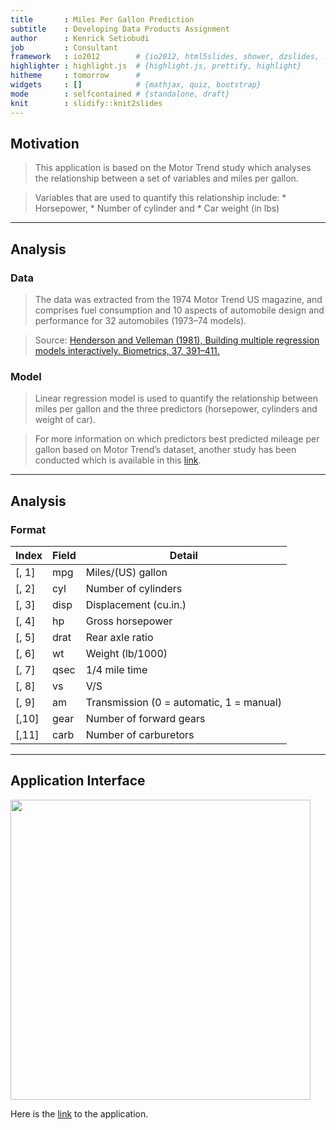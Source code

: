 ```yaml
---
title       : Miles Per Gallon Prediction
subtitle    : Developing Data Products Assignment
author      : Kenrick Setiobudi
job         : Consultant
framework   : io2012        # {io2012, html5slides, shower, dzslides, ...}
highlighter : highlight.js  # {highlight.js, prettify, highlight}
hitheme     : tomorrow      # 
widgets     : []            # {mathjax, quiz, bootstrap}
mode        : selfcontained # {standalone, draft}
knit        : slidify::knit2slides
---
```


## Motivation

> This application is based on the Motor Trend study which analyses the relationship between a set of variables and miles per gallon.

> Variables that are used to quantify this relationship include:
* Horsepower, 
* Number of cylinder and 
* Car weight (in lbs)

---

## Analysis

### Data
> The data was extracted from the 1974 Motor Trend US magazine, and comprises fuel consumption and 10 aspects of automobile design and performance for 32 automobiles (1973–74 models).

> Source: [Henderson and Velleman (1981), Building multiple regression models interactively. Biometrics, 37, 391–411.](https://stat.ethz.ch/R-manual/R-devel/library/datasets/html/mtcars.html)

### Model
> Linear regression model is used to quantify the relationship between miles per gallon and the three predictors (horsepower, cylinders and weight of car).

> For more information on which predictors best predicted mileage per gallon based on Motor Trend's dataset, another study has been conducted which is available in this [link](https://github.com/kenricksetiobudi/DataProducts/tree/master/00_Documentation).

---

## Analysis

### Format

| Index | Field | Detail |
------- | ----- | ------ |
| [, 1] | mpg | Miles/(US) gallon |
| [, 2]  | cyl | Number of cylinders |
| [, 3]        | disp | Displacement (cu.in.) |
| [, 4]	| hp | Gross horsepower |
| [, 5]	| drat | Rear axle ratio |
| [, 6]	| wt | Weight (lb/1000) |
| [, 7]	| qsec | 1/4 mile time |
| [, 8]	| vs | V/S |
| [, 9]	| am | Transmission (0 = automatic, 1 = manual) |
| [,10]	| gear | Number of forward gears |
| [,11]	| carb | Number of carburetors |

--- 

## Application Interface

<img src="assets/img/interface.jpg" height=480 class=center>

Here is the [link](https://kenricksetiobudi.shinyapps.io/01_Shiny) to the application.




